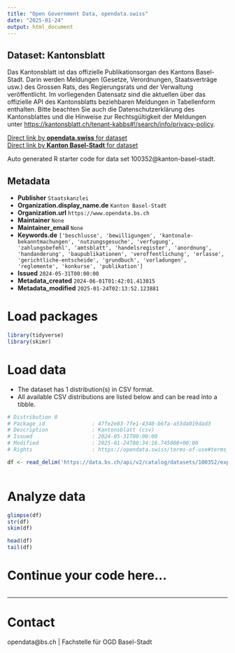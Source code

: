 ```yaml
---
title: "Open Government Data, opendata.swiss"
date: "2025-01-24"
output: html_document
---
```


## Dataset: Kantonsblatt

Das Kantonsblatt ist das offizielle Publikationsorgan des Kantons Basel-Stadt. Darin werden Meldungen (Gesetze, Verordnungen, Staatsverträge usw.) des Grossen Rats, des Regierungsrats und der Verwaltung veröffentlicht. Im vorliegenden Datensatz sind die aktuellen über das offizielle API des Kantonsblatts beziehbaren Meldungen in Tabellenform enthalten. Bitte beachten Sie auch die Datenschutzerklärung des Kantonsblattes und die Hinweise zur Rechtsgültigkeit der Meldungen unter [https://kantonsblatt.ch/tenant-kabbs#!/search/info/privacy-policy](https://kantonsblatt.ch/tenant-kabbs#!/search/info/privacy-policy). 

[Direct link by **opendata.swiss** for dataset](https://opendata.swiss/de/dataset/kantonsblatt)<br>
[Direct link by **Kanton Basel-Stadt** for dataset](https://data.bs.ch/explore/dataset/100352/)

Auto generated R starter code for data set 100352@kanton-basel-stadt.

## Metadata

- **Publisher** `Staatskanzlei`
- **Organization.display_name.de** `Kanton Basel-Stadt`
- **Organization.url** `https://www.opendata.bs.ch`
- **Maintainer** `None`
- **Maintainer_email** `None`
- **Keywords.de** `['beschlusse', 'bewilligungen', 'kantonale-bekanntmachungen', 'nutzungsgesuche', 'verfugung', 'zahlungsbefehl', 'amtsblatt', 'handelsregister', 'anordnung', 'handanderung', 'baupublikationen', 'veroffentlichung', 'erlasse', 'gerichtliche-entscheide', 'grundbuch', 'vorladungen', 'reglemente', 'konkurse', 'publikation']`
- **Issued** `2024-05-31T00:00:00`
- **Metadata_created** `2024-06-01T01:42:01.413815`
- **Metadata_modified** `2025-01-24T02:13:52.123881`


# Load packages

```r

library(tidyverse)
library(skimr)

```

# Load data

-   The dataset has 1 distribution(s) in CSV format.
-   All available CSV distributions are listed below and can be read into a tibble.

```r

# Distribution 0
# Package_id               : 47fe2e83-7fe1-4340-b6fa-a53da019dad3
# Description              : Kantonsblatt (csv)
# Issued                   : 2024-05-31T00:00:00
# Modified                 : 2025-01-24T00:34:16.745000+00:00
# Rights                   : https://opendata.swiss/terms-of-use#terms_by

df <- read_delim('https://data.bs.ch/api/v2/catalog/datasets/100352/exports/csv?use_labels=true')



```

# Analyze data

```r

glimpse(df)
str(df)
skim(df)

head(df)
tail(df)

```

# Continue your code here...

```r

```

------------------------------------------------------------------------

# Contact

opendata@bs.ch | Fachstelle für OGD Basel-Stadt
